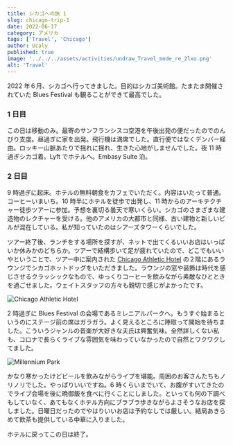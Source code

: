 ```yaml
---
title: シカゴへの旅 1
slug: chicago-trip-1
date: 2022-06-17
category: アメリカ
tags: ['Travel', 'Chicago']
author: Ucaly
published: true
image: '../../../assets/activities/undraw_Travel_mode_re_2lxo.png'
alt: 'Travel'
---
```


2022 年６月、シカゴへ行ってきました。目的はシカゴ美術館。たまたま開催されていた Blues Festival も観ることができて最高でした。

### 1 日目

この日は移動のみ。最寄のサンフランシスコ空港を午後出発の便だったのでのんびり支度。昼過ぎに家を出発。飛行機は満席でした。直行便ではなくデンバー経由。ロッキー山脈あたりで揺れに揺れ、生きた心地がしませんでした。夜 11 時過ぎシカゴ着。Lyft でホテルへ。Embasy Suite 泊。

### 2 日目

9 時過ぎに起床。ホテルの無料朝食をカフェでいただく。内容はいたって普通。コーヒーいまいち。10 時半にホテルを徒歩で出発し、11 時からのアーキテクチャー徒歩ツアーに参加。予想を裏切る曇天で寒いくらい。シカゴのさまざまな建造物のレクチャーを受ける。他のアメリカの大都市と同様、古い建物と新しいビルが混在している。私が知っていたのはシアーズタワーくらいでした。

ツアー終了後、ランチをする場所を探すが、ネットで出てくるいいお店はいっぱいか休みかのどちらか。ツアーで結構歩いて足が疲れていたので、どこでもいいやということで、ツアー中に案内された [Chicago Athletic Hotel](https://www.chicagoathletichotel.com/) の２階にあるラウンジでシカゴホットドッグをいただきました。ラウンジの窓や装飾は時代を感じさせるクラッシックなもので、ゆっくりコーヒーを飲みながら素敵なひとときを過ごせました。ウェイトスタッフの方々も親切で感じがよかったです。

![Chicago Athletic Hotel](./images/Chicago_Athletic_Hotel.jpg)

2 時過ぎに Blues Festival の会場であるミレニアルパークへ。もうすぐ始まるというのにステージ前の席はガラガラ。よく見えるところに陣取って開始を待ちました。こういうジャンルの音楽が大好きな夫氏は興奮気味。全然詳しくない私も、コロナで長らくライブな雰囲気を味わっていなかったので自然とワクワクしてました。

![Millennium Park](./images/Blues_festival.jpg)

かなり寒かったけどビールを飲みながらライブを堪能。周囲のお客さんたちもノリノリでした。やっぱりいいですね。6 時くらいまでいて、お腹がすいてきたのでライブ会場を後に晩御飯を食べに行くことにしました。といっても何の下調べもしていなく、あてもなくホテル方向にブラブラ歩きながらよさそうなお店を探しました。日曜日だったのでやはりいいお店は予約なしでは厳しい。結局あきらめて飲茶も提供している中華に入りました。

ホテルに戻ってこの日は終了。


